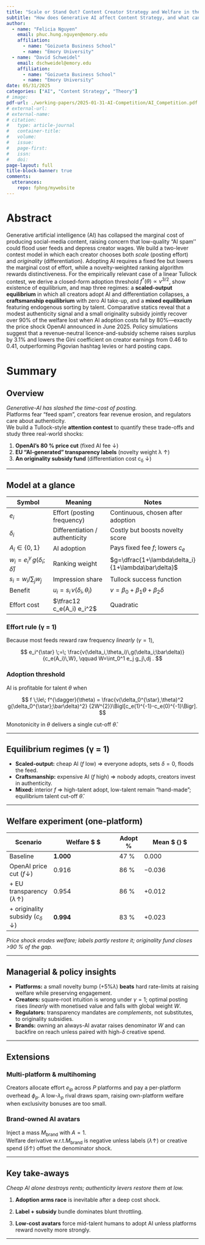 ```yaml
---
title: "Scale or Stand Out? Content Creator Strategy and Welfare in the Age of Generative AI Content"
subtitle: "How does Generative AI affect Content Strategy, and what can platforms do?"
author: 
  - name: "Felicia Nguyen"
    email: phuc.hung.nguyen@emory.edu
    affiliation:
      - name: "Goizueta Business School"
      - name: "Emory University"
  - name: "David Schweidel"
    email: dschweidel@emory.edu
    affiliation:
      - name: "Goizueta Business School"
      - name: "Emory University"
date: 05/31/2025
categories: ["AI", "Content Strategy", "Theory"]
# image: 
pdf-url: ./working-papers/2025-01-31-AI-Competition/AI_Competition.pdf
# external-url:
# external-name:
# citation:
#   type: article-journal
#   container-title: 
#   volume: 
#   issue:
#   page-first:
#   issn:
#   doi:
page-layout: full
title-block-banner: true
comments:
  utterances:
    repo: fphng/mywebsite
---
```


# Abstract

Generative artificial intelligence (AI) has collapsed the marginal cost of producing social-media content, raising concern that low-quality “AI spam’’ could flood user feeds and depress creator wages.  We build a two-lever contest model in which each creator chooses both *scale* (posting effort) and *originality* (differentiation).  Adopting AI requires a fixed fee but lowers the marginal cost of effort, while a novelty-weighted ranking algorithm rewards distinctiveness.  For the empirically relevant case of a linear Tullock contest, we derive a closed-form adoption threshold $f^{\dagger}(\theta)\propto v^{3/2}$, show existence of equilibrium, and map three regimes: a **scaled-output equilibrium** in which all creators adopt AI and differentiation collapses, a **craftsmanship equilibrium** with zero AI take-up, and a **mixed equilibrium** featuring endogenous sorting by talent.  Comparative statics reveal that a modest authenticity signal and a small originality subsidy jointly recover over 90\% of the welfare lost when AI adoption costs fall by 80\%—exactly the price shock OpenAI announced in June 2025. Policy simulations suggest that a revenue-neutral licence-and-subsidy scheme raises surplus by 3.1\% and lowers the Gini coefficient on creator earnings from 0.46 to 0.41, outperforming Pigovian hashtag levies or hard posting caps.

# Summary

## Overview

*Generative-AI has slashed the time-cost of posting.*  
Platforms fear “feed spam”, creators fear revenue erosion, and regulators
care about authenticity.  
We build a Tullock-style **attention contest** to quantify these trade-offs
and study three real-world shocks:

1. **OpenAI’s 80 % price cut** (fixed AI fee ↓)  
2. **EU “AI-generated” transparency labels** (novelty weight λ ↑)  
3. **An originality subsidy fund** (differentiation cost c<sub>δ</sub> ↓)

---

## Model at a glance

| Symbol | Meaning | Notes |
|--------|---------|-------|
| $e_i$ | Effort (posting frequency) | Continuous, chosen after adoption |
| $\delta_i$ | Differentiation / authenticity | Costly but boosts novelty score |
| $A_i\in\{0,1\}$ | AI adoption | Pays fixed fee $f$; lowers $c_e$ |
| $w_i = e_i^{\gamma}\,g(\delta_i;\bar\delta)$ | Ranking weight | $g=\dfrac{1+\lambda\delta_i}{1+\lambda\bar\delta}$ |
| $s_i = w_i / \textstyle\sum_j w_j$ | Impression share | Tullock success function |
| Benefit | $u_i = s_i\,v(\delta_i,\theta_i)$ | $v=\beta_0+\beta_1\theta+\beta_2\delta$ |
| Effort cost | $\tfrac12 c_e(A_i) e_i^2$ | Quadratic |

### Effort rule (γ = 1)

Because most feeds reward raw frequency *linearly* ($\gamma=1$),

$$
e_i^{\star} \;=\; \frac{v(\delta_i,\theta_i)\,g(\delta_i;\bar\delta)}
                       {c_e(A_i)\,W},
\qquad
W=\int_0^1 e_j g_j\,dj .
$$


### Adoption threshold  

AI is profitable for talent $\theta$ when

$$
f \;\le\; f^{\dagger}(\theta)
      = \frac{v(\delta_0^{\star},\theta)^2
              g(\delta_0^{\star};\bar\delta)^2}
             {2W^{2}}\Bigl[c_e(1)^{-1}-c_e(0)^{-1}\Bigr].
$$

Monotonicity in $\theta$ delivers a single cut-off $\hat\theta$.

---

## Equilibrium regimes (γ = 1)

* **Scaled-output:** cheap AI ($f$ low) ⇒ everyone adopts, sets
  $\delta=0$, floods the feed.
* **Craftsmanship:** expensive AI ($f$ high) ⇒ nobody adopts, creators
  invest in authenticity.
* **Mixed:** interior $f$ ⇒ high-talent adopt, low-talent remain
  “hand-made”; equilibrium talent cut-off $\hat\theta$.

---

## Welfare experiment (one-platform)

| Scenario | Welfare $\mathcal{W} $ | Adopt % | Mean $ \bar{\delta} $ |
|----------|--------------------------|---------|-----------------------|
| Baseline | **1.000** | 47 % | 0.000 |
| OpenAI price cut ($f\!\downarrow$) | 0.916 | 86 % | −0.036 |
| + EU transparency ($\lambda\!\uparrow$) | 0.954 | 86 % | +0.012 |
| + originality subsidy ($c_\delta\!\downarrow$) | **0.994** | 83 % | +0.023 |

*Price shock erodes welfare; labels partly restore it; originality fund
closes >90 % of the gap.*

---

## Managerial & policy insights

* **Platforms:** a small novelty bump ($+5 \% \lambda$) **beats** hard
  rate-limits at raising welfare while preserving engagement.
* **Creators:** square-root intuition is wrong under $\gamma=1$; optimal
  posting rises *linearly* with monetised value and falls with global
  weight $W$.
* **Regulators:** transparency mandates are *complements*, not substitutes,
  to originality subsidies.
* **Brands:** owning an always-AI avatar raises denominator $W$ and can
  backfire on reach unless paired with high-$\delta$ creative spend.

---

## Extensions

### Multi-platform & multihoming  
Creators allocate effort $e_{ip}$ across $P$ platforms and pay a
per-platform overhead $\phi_p$.  A low-$\lambda_p$ rival draws spam,
raising own-platform welfare when exclusivity bonuses are too small.

### Brand-owned AI avatars  
Inject a mass $M_{\text{brand}}$ with $A=1$.  
Welfare derivative w.r.t.$M_{\text{brand}}$ is negative unless labels
($\lambda\uparrow$) or creative spend ($\delta\uparrow$) offset the
denominator shock.

---

## Key take-aways

*Cheap AI alone destroys rents; authenticity levers restore them at low.*

1. **Adoption arms race** is inevitable after a deep cost shock.

2. **Label + subsidy** bundle dominates blunt throttling.

3. **Low-cost avatars** force mid-talent humans to adopt AI unless platforms reward novelty more strongly.

---
